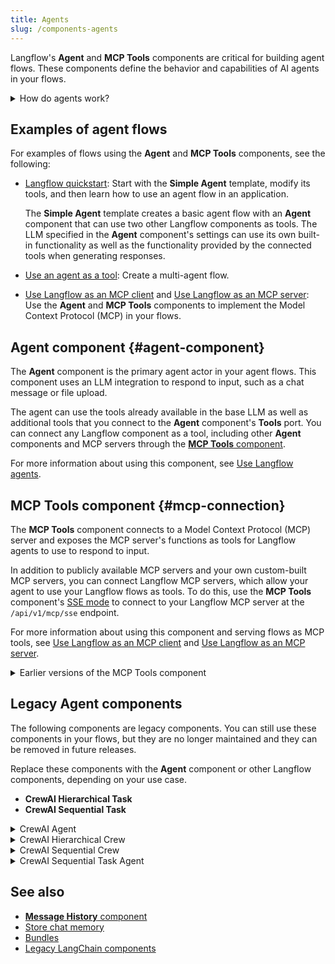 ```yaml
---
title: Agents
slug: /components-agents
---
```


Langflow's **Agent** and **MCP Tools** components are critical for building agent flows.
These components define the behavior and capabilities of AI agents in your flows.

<details>
<summary>How do agents work?</summary>

Agents extend Large Language Models (LLMs) by integrating _tools_, which are functions that provide additional context and enable autonomous task execution.
These integrations make agents more specialized and powerful than standalone LLMs.

Whereas an LLM might generate acceptable, inert responses to general queries and tasks, an agent can leverage the integrated context and tools to provide more relevant responses and even take action.
For example, you might create an agent that can access your company's knowledge base, repositories, and other resources to help your team with tasks that require knowledge of your specific products, customers, and code.

Agents use LLMs as a reasoning engine to process input, determine which actions to take to address the query, and then generate a response.
The response could be a typical text-based LLM response, or it could involve an action, like editing a file, running a script, or calling an external API.

In an agentic context, tools are functions that the agent can run to perform tasks or access external resources.
A function is wrapped as a `Tool` object with a common interface that the agent understands.
Agents become aware of tools through tool registration, which is when the agent is provided a list of available tools typically at agent initialization.
The `Tool` object's description tells the agent what the tool can do so that it can decide whether the tool is appropriate for a given request.

</details>

## Examples of agent flows

For examples of flows using the **Agent** and **MCP Tools** components, see the following:

* [Langflow quickstart](/get-started-quickstart): Start with the **Simple Agent** template, modify its tools, and then learn how to use an agent flow in an application.

    The **Simple Agent** template creates a basic agent flow with an **Agent** component that can use two other Langflow components as tools.
    The LLM specified in the **Agent** component's settings can use its own built-in functionality as well as the functionality provided by the connected tools when generating responses.

* [Use an agent as a tool](/agents-tools#use-an-agent-as-a-tool): Create a multi-agent flow.

* [Use Langflow as an MCP client](/mcp-client) and [Use Langflow as an MCP server](/mcp-server): Use the **Agent** and **MCP Tools** components to implement the Model Context Protocol (MCP) in your flows.

## Agent component {#agent-component}

The **Agent** component is the primary agent actor in your agent flows.
This component uses an LLM integration to respond to input, such as a chat message or file upload.

The agent can use the tools already available in the base LLM as well as additional tools that you connect to the **Agent** component's **Tools** port.
You can connect any Langflow component as a tool, including other **Agent** components and MCP servers through the [**MCP Tools** component](#mcp-connection).

For more information about using this component, see [Use Langflow agents](/agents).

## MCP Tools component {#mcp-connection}

The **MCP Tools** component connects to a Model Context Protocol (MCP) server and exposes the MCP server's functions as tools for Langflow agents to use to respond to input.

In addition to publicly available MCP servers and your own custom-built MCP servers, you can connect Langflow MCP servers, which allow your agent to use your Langflow flows as tools.
To do this, use the **MCP Tools** component's [SSE mode](/mcp-client#mcp-sse-mode) to connect to your Langflow MCP server at the `/api/v1/mcp/sse` endpoint.

For more information about using this component and serving flows as MCP tools, see [Use Langflow as an MCP client](/mcp-client) and [Use Langflow as an MCP server](/mcp-server).

<details>
<summary>Earlier versions of the MCP Tools component</summary>

* In Langflow version 1.5, the **MCP Connection** component was renamed to the **MCP Tools** component.
* In Langflow version 1.3, the **MCP Tools (stdio)** and **MCP Tools (SSE)** components were deprecated and replaced by the unified **MCP Connection** component, which was later renamed to **MCP Tools**.

</details>

## Legacy Agent components

The following components are legacy components.
You can still use these components in your flows, but they are no longer maintained and they can be removed in future releases.

Replace these components with the **Agent** component or other Langflow components, depending on your use case.

* **CrewAI Hierarchical Task**
* **CrewAI Sequential Task**

<details>
<summary>CrewAI Agent</summary>

This component represents CrewAI agents, allowing for the creation of specialized AI agents with defined roles goals and capabilities within a crew.
For more information, see the [CrewAI agents documentation](https://docs.crewai.com/core-concepts/Agents/).

This component accepts the following parameters:

| Name | Display Name | Info |
|------|--------------|------|
| role | Role | Input parameter. The role of the agent. |
| goal | Goal | Input parameter. The objective of the agent. |
| backstory | Backstory | Input parameter. The backstory of the agent. |
| tools | Tools | Input parameter. The tools at the agent's disposal. |
| llm | Language Model | Input parameter. The language model that runs the agent. |
| memory | Memory | Input parameter. This determines whether the agent should have memory or not. |
| verbose | Verbose | Input parameter. This enables verbose output. |
| allow_delegation | Allow Delegation | Input parameter. This determines whether the agent is allowed to delegate tasks to other agents. |
| allow_code_execution | Allow Code Execution | Input parameter. This determines whether the agent is allowed to execute code. |
| kwargs | kwargs | Input parameter. Additional keyword arguments for the agent. |
| output | Agent | Output parameter. The constructed CrewAI Agent object. |

</details>

<details>
<summary>CrewAI Hierarchical Crew</summary>

This component represents a group of agents managing how they should collaborate and the tasks they should perform in a hierarchical structure. This component allows for the creation of a crew with a manager overseeing the task execution.
For more information, see the [CrewAI hierarchical crew documentation](https://docs.crewai.com/how-to/Hierarchical/).

It accepts the following parameters:

| Name | Display Name | Info |
|------|--------------|------|
| agents | Agents | Input parameter. The list of Agent objects representing the crew members. |
| tasks | Tasks | Input parameter. The list of HierarchicalTask objects representing the tasks to be executed. |
| manager_llm | Manager LLM | Input parameter. The language model for the manager agent. |
| manager_agent | Manager Agent | Input parameter. The specific agent to act as the manager. |
| verbose | Verbose | Input parameter. This enables verbose output for detailed logging. |
| memory | Memory | Input parameter. The memory configuration for the crew. |
| use_cache | Use Cache | Input parameter. This enables caching of results. |
| max_rpm | Max RPM | Input parameter. This sets the maximum requests per minute. |
| share_crew | Share Crew | Input parameter. This determines if the crew information is shared among agents. |
| function_calling_llm | Function Calling LLM | Input parameter. The language model for function calling. |
| crew | Crew | Output parameter. The constructed Crew object with hierarchical task execution. |

</details>

<details>
<summary>CrewAI Sequential Crew</summary>

This component represents a group of agents with tasks that are executed sequentially. This component allows for the creation of a crew that performs tasks in a specific order.
For more information, see the [CrewAI sequential crew documentation](https://docs.crewai.com/how-to/Sequential/).

It accepts the following parameters:

| Name | Display Name | Info |
|------|--------------|------|
| tasks | Tasks | Input parameter. The list of SequentialTask objects representing the tasks to be executed. |
| verbose | Verbose | Input parameter. This enables verbose output for detailed logging. |
| memory | Memory | Input parameter. The memory configuration for the crew. |
| use_cache | Use Cache | Input parameter. This enables caching of results. |
| max_rpm | Max RPM | Input parameter. This sets the maximum requests per minute. |
| share_crew | Share Crew | Input parameter. This determines if the crew information is shared among agents. |
| function_calling_llm | Function Calling LLM | Input parameter. The language model for function calling. |
| crew | Crew | Output parameter. The constructed Crew object with sequential task execution. |

</details>

<details>
<summary>CrewAI Sequential Task Agent</summary>

This component creates a CrewAI Task and its associated agent allowing for the definition of sequential tasks with specific agent roles and capabilities.
For more information, see the [CrewAI sequential agents documentation](https://docs.crewai.com/how-to/Sequential/).

It accepts the following parameters:

| Name | Display Name | Info |
|------|--------------|------|
| role | Role | Input parameter. The role of the agent. |
| goal | Goal | Input parameter. The objective of the agent. |
| backstory | Backstory | Input parameter. The backstory of the agent. |
| tools | Tools | Input parameter. The tools at the agent's disposal. |
| llm | Language Model | Input parameter. The language model that runs the agent. |
| memory | Memory | Input parameter. This determines whether the agent should have memory or not. |
| verbose | Verbose | Input parameter. This enables verbose output. |
| allow_delegation | Allow Delegation | Input parameter. This determines whether the agent is allowed to delegate tasks to other agents. |
| allow_code_execution | Allow Code Execution | Input parameter. This determines whether the agent is allowed to execute code. |
| agent_kwargs | Agent kwargs | Input parameter. The additional kwargs for the agent. |
| task_description | Task Description | Input parameter. The descriptive text detailing the task's purpose and execution. |
| expected_output | Expected Task Output | Input parameter. The clear definition of the expected task outcome. |
| async_execution | Async Execution | Input parameter. Boolean flag indicating asynchronous task execution. |
| previous_task | Previous Task | Input parameter. The previous task in the sequence for chaining. |
| task_output | Sequential Task | Output parameter. The list of SequentialTask objects representing the created tasks. |

</details>

## See also

* [**Message History** component](/components-helpers#message-history)
* [Store chat memory](/memory#store-chat-memory)
* [Bundles](/components-bundle-components)
* [Legacy LangChain components](/bundles-langchain#legacy-langchain-components)